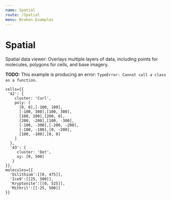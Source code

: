 ```yaml
---
name: Spatial
route: /Spatial
menu: Broken Examples
---
```



# Spatial

Spatial data viewer: Overlays multiple layers of data, including
points for molecules, polygons for cells, and base imagery.

**TODO:** This example is producing an error: `TypeError: Cannot call a class as a function`.

<Playground>
  <div style={{
    width: '200px',
    height: '200px',
  }}>
    <Spatial />
  </div>
</Playground>

```
cells={{
 '42': {
    cluster: 'Curl',
    poly: [
      [0, 0],[-100, 100],
      [-100, 300],[100, 300],
      [100, 100],[200, 0],
      [200, -200],[100, -300],
      [-100, -300],[-200, -200],
      [-100, -100],[0, -200],
      [100, -100],[0, 0]
    ]
  },
  '43': {
     cluster: 'Dot',
     xy: [0, 500]
   }
}},
molecules={{
  'Dilithium':[[0, 475]],
  'Ice9':[[25, 500]],
  'Kryptonite':[[0, 525]],
  'Mithril':[[-25, 500]]
}}
```
